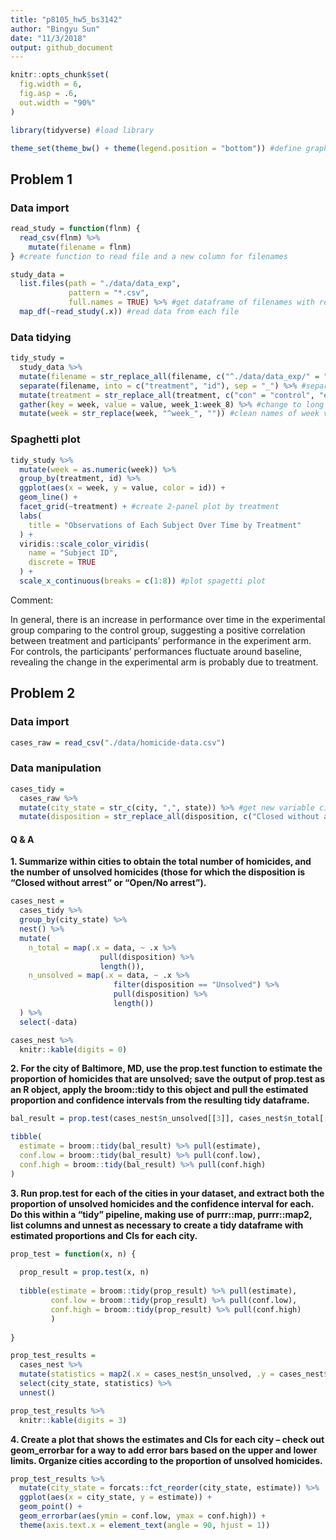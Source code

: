 ```yaml
---
title: "p8105_hw5_bs3142"
author: "Bingyu Sun"
date: "11/3/2018"
output: github_document
---
```


```r
knitr::opts_chunk$set(
  fig.width = 6,
  fig.asp = .6,
  out.width = "90%"
) 

library(tidyverse) #load library

theme_set(theme_bw() + theme(legend.position = "bottom")) #define graph format
```

## Problem 1

### Data import

```r
read_study = function(flnm) {
  read_csv(flnm) %>%
    mutate(filename = flnm)
} #create function to read file and a new column for filenames

study_data = 
  list.files(path = "./data/data_exp",
             pattern = "*.csv",
             full.names = TRUE) %>% #get dataframe of filenames with relative file path
  map_df(~read_study(.x)) #read data from each file
```

### Data tidying

```r
tidy_study =
  study_data %>%
  mutate(filename = str_replace_all(filename, c("^./data/data_exp/" = "", ".csv$" = ""))) %>% #clean up filename
  separate(filename, into = c("treatment", "id"), sep = "_") %>% #separate filename to two variables as treatment and id
  mutate(treatment = str_replace_all(treatment, c("con" = "control", "exp" = "experiment"))) %>% #rename con to control, exp to experiment
  gather(key = week, value = value, week_1:week_8) %>% #change to long format
  mutate(week = str_replace(week, "^week_", "")) #clean names of week variable
```

### Spaghetti plot

```r
tidy_study %>%
  mutate(week = as.numeric(week)) %>%
  group_by(treatment, id) %>% 
  ggplot(aes(x = week, y = value, color = id)) +
  geom_line() +
  facet_grid(~treatment) + #create 2-panel plot by treatment
  labs(
    title = "Observations of Each Subject Over Time by Treatment"
  ) +
  viridis::scale_color_viridis(
    name = "Subject ID",
    discrete = TRUE
  ) +
  scale_x_continuous(breaks = c(1:8)) #plot spagetti plot
```

Comment:

In general, there is an increase in performance over time in the experimental group comparing to the control group, suggesting a positive correlation between treatment and participants' performance in the experiment arm. For controls, the participants' performances fluctuate around baseline, revealing the change in the experimental arm is probably due to treatment.

## Problem 2

### Data import

```r
cases_raw = read_csv("./data/homicide-data.csv")
```

### Data manipulation

```r
cases_tidy =
  cases_raw %>%
  mutate(city_state = str_c(city, ",", state)) %>% #get new variable city_state
  mutate(disposition = str_replace_all(disposition, c("Closed without arrest" = "Unsolved", "Open/No arrest" = "Unsolved"))) #combine two categories to one category called unsolved
```

#### Q & A

**1. Summarize within cities to obtain the total number of homicides, and the number of unsolved homicides (those for which the disposition is “Closed without arrest” or “Open/No arrest”).**

```r
cases_nest =
  cases_tidy %>%
  group_by(city_state) %>%
  nest() %>%
  mutate(
    n_total = map(.x = data, ~ .x %>% 
                    pull(disposition) %>%
                    length()),
    n_unsolved = map(.x = data, ~ .x %>%
                       filter(disposition == "Unsolved") %>%
                       pull(disposition) %>%
                       length())
  ) %>%
  select(-data)

cases_nest %>%
  knitr::kable(digits = 0)
```

**2. For the city of Baltimore, MD, use the prop.test function to estimate the proportion of homicides that are unsolved; save the output of prop.test as an R object, apply the broom::tidy to this object and pull the estimated proportion and confidence intervals from the resulting tidy dataframe.**

```r
bal_result = prop.test(cases_nest$n_unsolved[[3]], cases_nest$n_total[[3]])

tibble(
  estimate = broom::tidy(bal_result) %>% pull(estimate),
  conf.low = broom::tidy(bal_result) %>% pull(conf.low),
  conf.high = broom::tidy(bal_result) %>% pull(conf.high)
)
```

**3. Run prop.test for each of the cities in your dataset, and extract both the proportion of unsolved homicides and the confidence interval for each. Do this within a “tidy” pipeline, making use of purrr::map, purrr::map2, list columns and unnest as necessary to create a tidy dataframe with estimated proportions and CIs for each city.**

```r
prop_test = function(x, n) {
  
  prop_result = prop.test(x, n)
  
  tibble(estimate = broom::tidy(prop_result) %>% pull(estimate),
         conf.low = broom::tidy(prop_result) %>% pull(conf.low),
         conf.high = broom::tidy(prop_result) %>% pull(conf.high)
         )
  
}

prop_test_results = 
  cases_nest %>%
  mutate(statistics = map2(.x = cases_nest$n_unsolved, .y = cases_nest$n_total, ~ prop_test(x = .x, n = .y))) %>%
  select(city_state, statistics) %>%
  unnest()

prop_test_results %>%
  knitr::kable(digits = 3)
```

**4. Create a plot that shows the estimates and CIs for each city – check out geom_errorbar for a way to add error bars based on the upper and lower limits. Organize cities according to the proportion of unsolved homicides.**

```r
prop_test_results %>%
  mutate(city_state = forcats::fct_reorder(city_state, estimate)) %>%
  ggplot(aes(x = city_state, y = estimate)) +
  geom_point() +
  geom_errorbar(aes(ymin = conf.low, ymax = conf.high)) +
  theme(axis.text.x = element_text(angle = 90, hjust = 1))
  
```

